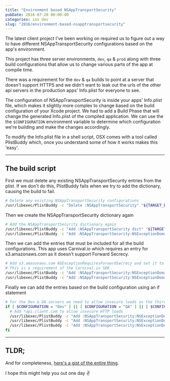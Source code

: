 ```yaml
---
title: "Environment based NSAppTransportSecurity"
pubDate: 2016-07-20 00:00:00
categories: ios dev
slug: "2016/environment-based-nsapptransportsecurity"
---
```


The latest client project I've been working on required us to figure out a way to have different NSAppTransportSecurity configurations based on the app's environment.

This project has three server environments, `dev`, `qa` & `prod` along with three build configurations that allow us to change various parts of the app at compile time.

There was a requirement for the `dev` & `qa` builds to point at a server that doesn't support HTTPS and we didn't want to leak out the urls of the other api servers in the production apps' Info.plist for everyone to see.

The configuration of NSAppTransportSecurity is inside your apps' Info.plist file, which makes it slightly more complex to change based on the build configuration of your Xcode project. We had to add a Build Phase that will change the generated Info.plist of the compiled application. We can use the the `$CONFIGURATION` environment variable to determine which configuration we're building and make the changes accordingly.

To modify the Info.plist file in a shell script, OSX comes with a tool called PlistBuddy which, once you understand some of how it works makes this 'easy'.

<hr />

## The build script

First we must delete any existing NSAppTransportSecurity entries from the plist. If we don't do this, PlistBuddy fails when we try to add the dictionary, causing the build to fail.

```sh
# Delete any existing NSAppTransportSecurity configurations
/usr/libexec/PlistBuddy -c "Delete :NSAppTransportSecurity" "${TARGET_BUILD_DIR}/${INFOPLIST_PATH}"
```

Then we create the NSAppTransportSecurity dictionary again

```sh
# Add the NSAppTransportSecurity dictionary again
/usr/libexec/PlistBuddy -c "Add :NSAppTransportSecurity dict" "${TARGET_BUILD_DIR}/${INFOPLIST_PATH}"
/usr/libexec/PlistBuddy -c "Add :NSAppTransportSecurity:NSExceptionDomains dict" "${TARGET_BUILD_DIR}/${INFOPLIST_PATH}"
```

Then we can add the entries that must be included for all the build configurations. This app uses Carnival.io which requires an entry for s3.amazonaws.com as it doesn't support Forward Secrecy.

```sh
# Add s3.amazonaws.com NSExceptionRequiresForwardSecrecy and set it to false
# This is a requirement of the Carnival.io SDK
/usr/libexec/PlistBuddy -c "Add :NSAppTransportSecurity:NSExceptionDomains:s3.amazonaws.com dict" "${TARGET_BUILD_DIR}/${INFOPLIST_PATH}"
/usr/libexec/PlistBuddy -c "Add :NSAppTransportSecurity:NSExceptionDomains:s3.amazonaws.com:NSExceptionRequiresForwardSecrecy bool false" "${TARGET_BUILD_DIR}/${INFOPLIST_PATH}"
```

Finally we can add the entries based on the build configuration using an if statement

```sh
# For the Dev & QA servers we need to allow insecure loads as the third party api doesn't have ssl on dev/staging
if [ $CONFIGURATION = "Dev" ] || [ $CONFIGURATION = "QA" ] || [ $CONFIGURATION = "QA-Release" ]; then
  # Add *api.client.com to allow insecure HTTP loads
  /usr/libexec/PlistBuddy -c "Add :NSAppTransportSecurity:NSExceptionDomains:api.client.com dict" "${TARGET_BUILD_DIR}/${INFOPLIST_PATH}"
  /usr/libexec/PlistBuddy -c "Add :NSAppTransportSecurity:NSExceptionDomains:api.client.com:NSTemporaryExceptionAllowsInsecureHTTPLoads bool true" "${TARGET_BUILD_DIR}/${INFOPLIST_PATH}"
  /usr/libexec/PlistBuddy -c "Add :NSAppTransportSecurity:NSExceptionDomains:api.client.com:NSIncludesSubdomains bool true" "${TARGET_BUILD_DIR}/${INFOPLIST_PATH}"
fi
```


<hr />

## TLDR;

And for completeness, [here's a gist of the entire thing](https://gist.github.com/wtsnz/938f8c9f304207d7fa01a3fd42a7c96c).

I hope this might help you out one day ✌️
